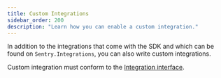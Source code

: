 ```yaml
---
title: Custom Integrations
sidebar_order: 200
description: "Learn how you can enable a custom integration."
---
```


In addition to the integrations that come with the SDK and which can be found on `Sentry.Integrations`,
you can also write custom integrations.

Custom integration must conform to the [Integration interface](https://github.com/getsentry/sentry-javascript/blob/master/packages/types/src/integration.ts).

<Include name="platforms/configuration/integrations/custom.mdx" />
